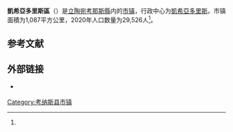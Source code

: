 {{noteTA
|1=zh-cn:考纳斯;zh-hk:考納斯;zh-tw:考那斯;
}}
{{Infobox settlement
| name                    = 凱希亞多里斯區
| native_name             = Kaišiadorių rajono savivaldybė
| native_name_lang        = lt
| settlement_type         = [[立陶宛市镇|市镇]]
| image_skyline           = Kaišiadorių centras.JPG
| image_caption           = 凱希亞多里斯市中心
| image_flag              = 
| flag_size               = 125px
| image_shield            = Kaišiadorys COA.svg
| shield_size             = 75px
| image_map               = Kaisiadorys district location.png
| map_caption             = 凱希亞多里斯區在立陶宛的位置
| coordinates             = 
| coor_pinpoint           = 
| coordinates_footnotes   = 
| subdivision_type        = [[世界政區索引|国家]]
| subdivision_name        = {{LIT}}
| subdivision_type1       = [[立陶宛縣份|县份]]
| subdivision_name1       = [[考那斯縣|考那斯縣]]
| established_title       = 建立
| established_date        = 
| seat_type               = 行政中心
| seat                    = [[凱希亞多里斯|凱希亞多里斯]]
| unit_pref               = Metric
| area_total_km2          = 1,087
| area_rank               = 
| area_note               = 
| area_footnotes          = <ref name=VLE>{{cite encyclopedia | encyclopedia = Visuotinė lietuvių enciklopedija | title = Kaišiadorių rajono savivaldybė | url = https://www.vle.lt/straipsnis/kaisiadoriu-rajono-savivaldybe/ | access-date = 2021-07-04 | language = lt | edition =  | date = 2014 | publisher = Mokslo ir enciklopedijų leidybos institutas | volume = 24 | location = Vilnius | archive-date = 2021-07-09 | archive-url = https://web.archive.org/web/20210709184450/https://www.vle.lt/straipsnis/kaisiadoriu-rajono-savivaldybe/ }}</ref>
| population_as_of        = 2020年估计
| population_total        = 29,526
| population_density_km2  = auto
| population_note         = 
| population_footnotes    = <ref name=VLE/>
| timezone1               = [[欧洲东部时间|EET]]
| utc_offset1             = +2
| timezone1_DST           = [[欧洲东部夏令时间|EEST]]
| utc_offset1_DST         = +3
| postal_code_type        = 邮政编码
| postal_code             = 
| area_code_type          = 
| area_code               = 
| iso_code                = 
| website                 = {{URL|https://kaisiadorys.lt/}}
| footnotes               = 
}}
'''凱希亞多里斯區'''（{{lang-lt|Kaišiadorių rajono savivaldybė}}）是[[立陶宛|立陶宛]][[考那斯縣|考那斯縣]]内的[[立陶宛市镇|市镇]]，行政中心为[[凱希亞多里斯|凱希亞多里斯]]。市镇面積为1,087平方公里，2020年人口数量为29,526人<ref name=VLE/>。

== 参考文献 ==
{{Reflist}}

== 外部链接 ==
{{commonscat|Kaišiadorys District Municipality|position=left}}
* {{Official site|https://kaisiadorys.lt/}} {{lt icon}} {{en}} {{ru}}

{{Lithuania-geo-stub}}

{{DEFAULTSORT:Kaisiadorys}}
[[Category:考纳斯县市镇|Category:考纳斯县市镇]]